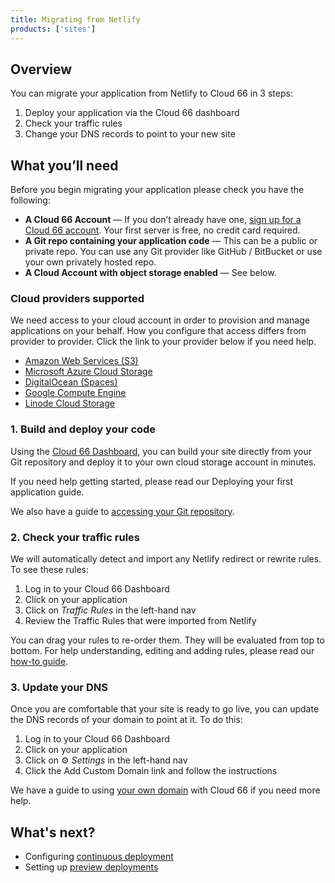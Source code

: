 ```yaml
---
title: Migrating from Netlify
products: ['sites']
---
```


## Overview

You can migrate your application from Netlify to Cloud 66 in 3 steps:

1. Deploy your application via the Cloud 66 dashboard
2. Check your traffic rules
3. Change your DNS records to point to your new site

## What you’ll need

Before you begin migrating your application please check you have the following:

- **A Cloud 66 Account** — If you don’t already have one, [sign up for a Cloud 66 account](https://app.cloud66.com/users/sign_up). Your first server is free, no credit card required. 
- **A Git repo containing your application code** — This can be a public or private repo. You can use any Git provider like GitHub / BitBucket or use your own privately hosted repo.
- **A Cloud Account with object storage enabled** — See below.

### Cloud providers supported

We need access to your cloud account in order to provision and manage applications on your behalf. How you configure that access differs from provider to provider. Click the link to your provider below if you need help.

- [Amazon Web Services (S3)](/:product/:version?/build-and-config/adding-a-cloud-provider)
- [Microsoft Azure Cloud Storage](/:product/:version?/build-and-config/adding-a-cloud-provider)
- [DigitalOcean (Spaces)](/:product/:version?/build-and-config/adding-a-cloud-provider)
- [Google Compute Engine](/:product/:version?/build-and-config/adding-a-cloud-provider)
- [Linode Cloud Storage](/:product/:version?/build-and-config/adding-a-cloud-provider)

### 1. Build and deploy your code

Using the [Cloud 66 Dashboard](https://app.cloud66.com/dashboard), you can build your site directly from your Git repository and deploy it to your own cloud storage account in minutes.

If you need help getting started, please read our Deploying your first application guide.

We also have a guide to [accessing your Git repository](/:product/:version?/cloud-66-101/access-your-code).

### 2. Check your traffic rules

We will automatically detect and import any Netlify redirect or rewrite rules. To see these rules:

1. Log in to your Cloud 66 Dashboard
2. Click on your application
3. Click on *Traffic Rules* in the left-hand nav 
4. Review the Traffic Rules that were imported from Netlify

You can drag your rules to re-order them. They will be evaluated from top to bottom. For help understanding, editing and adding rules, please read our [how-to guide](/:product/:version?/networking/using-traffic-rules-to-route-traffic). 

### 3. Update your DNS

Once you are comfortable that your site is ready to go live, you can update the DNS records of your domain to point at it. To do this:

1. Log in to your Cloud 66 Dashboard
2. Click on your application
3. Click on ⚙️ *Settings* in the left-hand nav 
4. Click the Add Custom Domain link and follow the instructions

We have a guide to using [your own domain](/:product/:version?/networking/configure-dns) with Cloud 66 if you need more help.

## What's next?

- Configuring [continuous deployment](/:product/:version?/deployment/continuous-deployment)
- Setting up [preview deployments](/:product/:version?/deployment/preview-deployments)